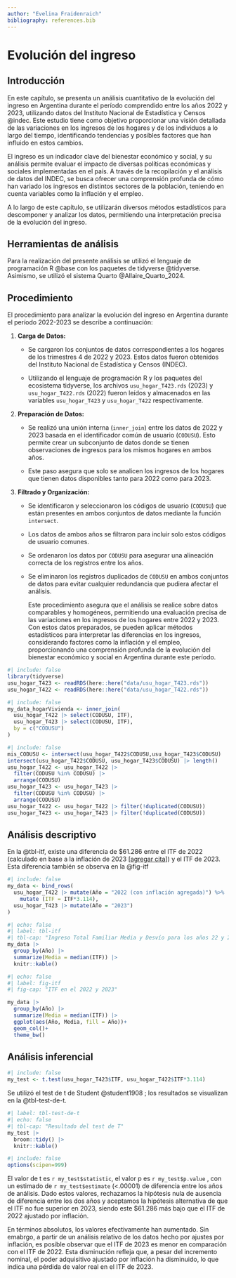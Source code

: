 ```yaml
---
author: "Evelina Fraidenraich"
bibliography: references.bib
---
```


# Evolución del ingreso

## Introducción

En este capítulo, se presenta un análisis cuantitativo de la evolución del ingreso en Argentina durante el período comprendido entre los años 2022 y 2023, utilizando datos del Instituto Nacional de Estadística y Censos @indec. Este estudio tiene como objetivo proporcionar una visión detallada de las variaciones en los ingresos de los hogares y de los individuos a lo largo del tiempo, identificando tendencias y posibles factores que han influido en estos cambios.

El ingreso es un indicador clave del bienestar económico y social, y su análisis permite evaluar el impacto de diversas políticas económicas y sociales implementadas en el país. A través de la recopilación y el análisis de datos del INDEC, se busca ofrecer una comprensión profunda de cómo han variado los ingresos en distintos sectores de la población, teniendo en cuenta variables como la inflación y el empleo.

A lo largo de este capítulo, se utilizarán diversos métodos estadísticos para descomponer y analizar los datos, permitiendo una interpretación precisa de la evolución del ingreso.

## Herramientas de análisis

Para la realización del presente análisis se utilizó el lenguaje de programación R @base con los paquetes de tidyverse @tidyverse. Asimismo, se utilizó el sistema Quarto @Allaire_Quarto_2024.

## Procedimiento

El procedimiento para analizar la evolución del ingreso en Argentina durante el período 2022-2023 se describe a continuación:

1.  **Carga de Datos:**

    -   Se cargaron los conjuntos de datos correspondientes a los hogares de los trimestres 4 de 2022 y 2023. Estos datos fueron obtenidos del Instituto Nacional de Estadística y Censos (INDEC).

    -   Utilizando el lenguaje de programación R y los paquetes del ecosistema tidyverse, los archivos `usu_hogar_T423.rds` (2023) y `usu_hogar_T422.rds` (2022) fueron leídos y almacenados en las variables `usu_hogar_T423` y `usu_hogar_T422` respectivamente.

2.  **Preparación de Datos:**

    -   Se realizó una unión interna (`inner_join`) entre los datos de 2022 y 2023 basada en el identificador común de usuario (`CODUSU`). Esto permite crear un subconjunto de datos donde se tienen observaciones de ingresos para los mismos hogares en ambos años.

    -   Este paso asegura que solo se analicen los ingresos de los hogares que tienen datos disponibles tanto para 2022 como para 2023.

3.  **Filtrado y Organización:**

    -   Se identificaron y seleccionaron los códigos de usuario (`CODUSU`) que están presentes en ambos conjuntos de datos mediante la función `intersect`.

    -   Los datos de ambos años se filtraron para incluir solo estos códigos de usuario comunes.

    -   Se ordenaron los datos por `CODUSU` para asegurar una alineación correcta de los registros entre los años.

    -   Se eliminaron los registros duplicados de `CODUSU` en ambos conjuntos de datos para evitar cualquier redundancia que pudiera afectar el análisis.

        Este procedimiento asegura que el análisis se realice sobre datos comparables y homogéneos, permitiendo una evaluación precisa de las variaciones en los ingresos de los hogares entre 2022 y 2023. Con estos datos preparados, se pueden aplicar métodos estadísticos para interpretar las diferencias en los ingresos, considerando factores como la inflación y el empleo, proporcionando una comprensión profunda de la evolución del bienestar económico y social en Argentina durante este período.

```r
#| include: false
library(tidyverse)
usu_hogar_T423 <- readRDS(here::here("data/usu_hogar_T423.rds"))
usu_hogar_T422 <- readRDS(here::here("data/usu_hogar_T422.rds"))
```

```r
#| include: false
my_data_hogarVivienda <- inner_join(
  usu_hogar_T422 |> select(CODUSU, ITF),
  usu_hogar_T423 |> select(CODUSU, ITF),
  by = c("CODUSU")
)
```

```r
#| include: false
mis_CODUSU <- intersect(usu_hogar_T422$CODUSU,usu_hogar_T423$CODUSU) 
intersect(usu_hogar_T422$CODUSU, usu_hogar_T423$CODUSU) |> length()
usu_hogar_T422 <- usu_hogar_T422 |> 
  filter(CODUSU %in% CODUSU) |> 
  arrange(CODUSU)
usu_hogar_T423 <- usu_hogar_T423 |> 
  filter(CODUSU %in% CODUSU) |> 
  arrange(CODUSU)
usu_hogar_T422 <- usu_hogar_T422 |> filter(!duplicated(CODUSU))
usu_hogar_T423 <- usu_hogar_T423 |> filter(!duplicated(CODUSU))
```

## Análisis descriptivo

En la @tbl-itf, existe una diferencia de \$61.286 entre el ITF de 2022 (calculado en base a la inflación de 2023 \[[agregar cita](https://www.indec.gob.ar/uploads/informesdeprensa/ipc_01_24DBD5D8158C.pdf)\]) y el ITF de 2023. Esta diferencia también se observa en la @fig-itf

```r
#| include: false
my_data <- bind_rows(
  usu_hogar_T422 |> mutate(Año = "2022 (con inflación agregada)") %>% 
    mutate (ITF = ITF*3.114),
  usu_hogar_T423 |> mutate(Año = "2023")
)
```

```r
#| echo: false
#| label: tbl-itf
#| tbl-cap: "Ingreso Total Familiar Media y Desvío para los años 22 y 23"
my_data |> 
  group_by(Año) |> 
  summarize(Media = median(ITF)) |> 
  knitr::kable()
```

```r
#| echo: false
#| label: fig-itf
#| fig-cap: "ITF en el 2022 y 2023"

my_data |> 
  group_by(Año) |> 
  summarize(Media = median(ITF)) |> 
  ggplot(aes(Año, Media, fill = Año))+
  geom_col()+
  theme_bw()

```

## Análisis inferencial

```r
#| include: false
my_test <- t.test(usu_hogar_T423$ITF, usu_hogar_T422$ITF*3.114)
```

Se utilizó el test de t de Student @student1908 ; los resultados se visualizan en la @tbl-test-de-t.

```r
#| label: tbl-test-de-t
#| echo: false
#| tbl-cap: "Resultado del test de T"
my_test |> 
  broom::tidy() |> 
  knitr::kable()
```

```r
#| include: false
options(scipen=999)
```

El valor de t es `r my_test$statistic`, el valor p es `r my_test$p.value` , con un estimado de `r my_test$estimate` (\<.00001) de diferencia entre los años de análisis. Dado estos valores, rechazamos la hipótesis nula de ausencia de diferencia entre los dos años y aceptamos la hipótesis alternativa de que el ITF no fue superior en 2023, siendo este \$61.286 más bajo que el ITF de 2022 ajustado por inflación.

En términos absolutos, los valores efectivamente han aumentado. Sin emabrgo, a partir de un análisis relativo de los datos hecho por ajustes por inflación, es posible observar que el ITF de 2023 es menor en comparación con el ITF de 2022. Esta disminución refleja que, a pesar del incremento nominal, el poder adquisitivo ajustado por inflación ha disminuido, lo que indica una pérdida de valor real en el ITF de 2023.
